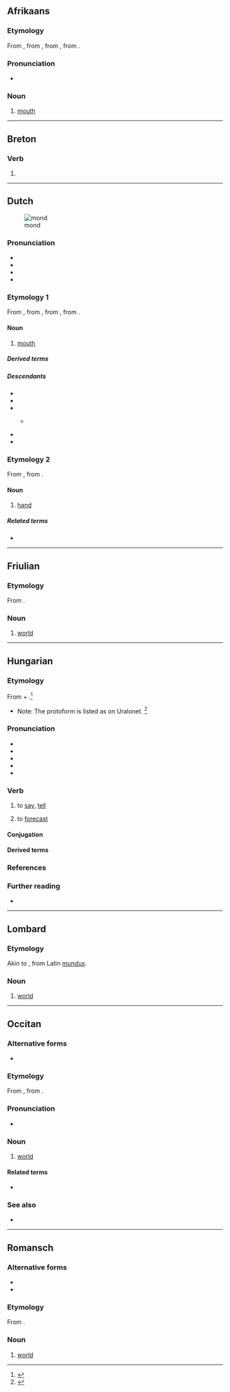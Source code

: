 {{also|'mond|Mond|MOND|monð}}
==Afrikaans==

===Etymology===
From {{inh|af|nl|mond}}, from {{inh|af|dum|mont}}, from {{inh|af|odt|mund}}, from {{inh|af|gem-pro|*munþaz}}.

===Pronunciation===
* {{IPA|af|[mɔnt]}}

===Noun===
{{af-noun|monde|mondie}}

# {{lb|af|anatomy}} [[mouth]]

----

==Breton==

===Verb===
{{head|br|verb}}

# {{alternative spelling of|br|mont}}

----

==Dutch==
[[File:Mouth.jpg|thumb|mond]]

===Pronunciation===
* {{IPA|nl|/mɔnt/}}
* {{audio|nl|Nl-mond.ogg|audio}}
* {{hyphenation|nl|mond}}
* {{rhymes|nl|ɔnt|s=1}}

===Etymology 1===
From {{inh|nl|dum|mont}}, from {{inh|nl|odt|munt}}, from {{inh|nl|gmw-pro|*munþ}}, from {{inh|nl|gem-pro|*munþaz}}.

====Noun====
{{nl-noun|m|-en|mondje}}

# {{topics|nl|Body parts}} [[mouth]]

=====Derived terms=====
{{der4|nl|huidmond|kindermond
|mondbeschermer|monddood|mondelijk||mondeling|mond-en-klauwzeer
|mondharmonica|mondholte|mondhygiëne|mondig|mondopening|mondspoeling|mondvol|mondvoorraad|mondwater|mondzorg
|riviermond|volksmond
|volmondig|vuurmond
}}

=====Descendants=====
* {{desc|af|mond}}
* {{desc|jvd|mon}}
* {{desc|dcr|[[mond]], [[mon]], [[mun]], [[mont]]}}
** {{desc|vic|[[mon]], [[mout]]|bor=1}} {{q|dated}}
* {{desc|pey|mon}}
* {{desc|skw|mont}}

===Etymology 2===
From {{inh|nl|odt|*munda}}, from {{inh|nl|gem-pro|*mundō}}.

====Noun====
{{nl-noun|f|-en|mondje}}

# {{lb|nl|obsolete}} [[hand]]

=====Related terms=====
* {{l|nl|monddood}}

----

==Friulian==

===Etymology===
From {{inh|fur|la|mundus}}.

===Noun===
{{fur-noun|m}}

# [[world]]

----

==Hungarian==

===Etymology===
From {{inh|hu|urj-pro|*mënɜ-}} + {{af|hu|-d|pos1=frequentative suffix|pos=verb}}.<ref>{{R:Zaicz 2006}}</ref>
* Note: The protoform is listed as {{m|urj-pro|*mᴕnɜ-}} {{m|urj-pro|*monɜ-|(*monɜ-)|to say}} on Uralonet.<!-- given there as mȣnɜ, though the Uralic Phonetic Alphabet has ᴕ --> <ref>{{R:Uralonet|570}}</ref>

===Pronunciation===
* {{hu-IPA}}
* {{audio|hu|Hu-mond.ogg|Audio}}
* {{hyphenation|hu|mond}}
* {{homophones|hu|mondd}}
* {{rhymes|hu|ond|s=1}}

===Verb===
{{hu-verb}}

# {{lb|hu|transitive}} to [[say]], [[tell]]
# {{lb|hu|transitive|with meteorological phenomena}} to [[forecast]]

====Conjugation====
{{hu-conj-ok|mo|n|d|in-past=t}}

====Derived terms====
{{col3|hu|sort=0
|mondás
|mondat
|[[mondó]] → [[mondóka]]
|úgymond
|[[aszonta]], [[megaszonta]]<br/>{{q|from eye-dialect forms}}
}}
{{hu-verbpref|mond|sep=4|alá|be|bele|el|ellent|fel|föl|félre|hátra|hozzá|ki|közbe|le|meg|oda|rá|tovább|utána|végig|vissza}}
{{der3|hu|title=Expressions
|bagoly mondja verébnek, hogy nagyfejű
|búcsút mond
|csődöt mond
|csütörtököt mond
|hálát mond
|köszönetet mond
|nagyokat mond
}}

===References===
<references/>

===Further reading===
* {{R:ErtSz}}

{{topics|hu|Talking}}

----

==Lombard==

===Etymology===
Akin to {{cog|it|mondo}}, from Latin ''[[mundus]]''.

===Noun===
{{head|lmo|noun}}

# [[world]]


----

==Occitan==

===Alternative forms===
* {{alter|oc|mound||Mistralian}}

===Etymology===
From {{inh|oc|pro|}}, from {{inh|oc|la|mundus}}.

===Pronunciation===
* {{audio|oc|LL-Q14185 (oci)-Davidgrosclaude-mond.wav|Audio}}

===Noun===
{{oc-noun|m}}

# [[world]] {{gloss|Earth; the third planet from the sun with respect to distance}}

====Related terms====
* {{l|oc|mondial}}

===See also===
* {{l|oc|tèrra}}

----

==Romansch==

===Alternative forms===
* {{alter|rm|mund||Rumantsch Grischun|Sursilvan|Sutsilvan}}
* {{alter|rm|muond||Puter|Vallader}}

===Etymology===
From {{inh|rm|la|mundus}}.

===Noun===
{{rm-noun|m}}

# {{lb|rm|Surmiran}} [[world]]